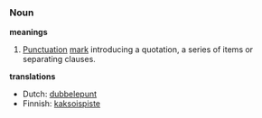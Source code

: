 ===Noun===

'''meanings'''
#[[Punctuation]] [[mark]] introducing a quotation, a series of items or separating clauses.

'''translations'''
*Dutch: [[dubbelepunt]]
*Finnish: [[kaksoispiste]]